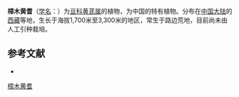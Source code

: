 {{Speciesbox
| name = 樟木黄耆
| status = 
| status_system = 
| image =
| genus = Astragalus
| species = changmuicus
| authority = Ni et P. C. Li in Acta Phytotax.
}}

'''樟木黄耆'''（[[学名|学名]]：{{lang|la|''Astragalus changmuicus''}}）为[[豆科|豆科]][[黄芪属|黄芪属]]的植物，为中国的特有植物。分布在[[中国大陆|中国大陆]]的[[西藏|西藏]]等地，生长于海拔1,700米至3,300米的地区，常生于路边荒地，目前尚未由人工引种栽培。

== 参考文献 ==
<div class="references-small">
* {{cite web| url =http://www.bioinfo.cn/db05/KmzwSpecies.php?action=view&id=15663| title =樟木黄耆| work =《中国高等植物数据库全库》| publisher =中国科学院微生物研究所| author =昆明植物研究所| accessdate =2009-02-24| deadurl =yes| archiveurl =https://web.archive.org/web/20160305042305/http://www.bioinfo.cn/db05/KmzwSpecies.php?action=view&id=15663| archivedate =2016-03-05}}
</div>
{{Taxonbar|from=Q11121204}}

[[Category:黄芪属|樟木黄耆]]


{{植物小作品}}